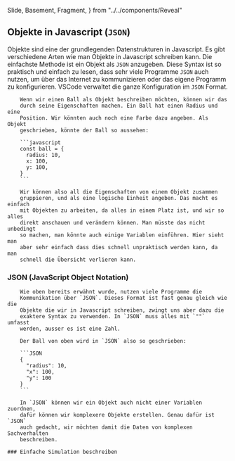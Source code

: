   Slide,
  Basement,
  Fragment,
} from "../../components/Reveal"


<Chapter>

## Objekte in Javascript (`JSON`)

<section>

Objekte sind eine der grundlegenden Datenstrukturen in Javascript. Es gibt
verschiedene Arten wie man Objekte in Javascript schreiben kann. Die einfachste
Methode ist ein Objekt als `JSON` anzugeben. Diese Syntax ist so praktisch und
einfach zu lesen, dass sehr viele Programme `JSON` auch nutzen, um über das
Internet zu kommunizieren oder das eigene Programm zu konfigurieren. VSCode
verwaltet die ganze Konfiguration im `JSON` Format.

</section>

<Example title="Ball als Objekt">

        Wenn wir einen Ball als Objekt beschreiben möchten, können wir das
        durch seine Eigenschaften machen. Ein Ball hat einen Radius und eine
        Position. Wir könnten auch noch eine Farbe dazu angeben. Als Objekt
        geschrieben, könnte der Ball so aussehen:

        ```javascript
        const ball = {
          radius: 10,
          x: 100,
          y: 100,
        }
        ```

        Wir können also all die Eigenschaften von einem Objekt zusammen
        gruppieren, und als eine logische Einheit angeben. Das macht es einfach
        mit Objekten zu arbeiten, da alles in einem Platz ist, und wir so alles
        direkt anschauen und verändern können. Man müsste das nicht unbedingt
        so machen, man könnte auch einige Variablen einführen. Hier sieht man
        aber sehr einfach dass dies schnell unpraktisch werden kann, da man
        schnell die Übersicht verlieren kann.

</Example>

### JSON (JavaScript Object Notation)

<section>

        Wie oben bereits erwähnt wurde, nutzen viele Programme die
        Kommunikation über `JSON`. Dieses Format ist fast genau gleich wie die
        Objekte die wir in Javascript schreiben, zwingt uns aber dazu die
        exaktere Syntax zu verwenden. In `JSON` muss alles mit `""` umfasst
        werden, ausser es ist eine Zahl.

        Der Ball von oben wird in `JSON` also so geschrieben:

        ```JSON
        {
          "radius": 10,
          "x": 100,
          "y": 100
        }
        ```

        In `JSON` können wir ein Objekt auch nicht einer Variablen zuordnen,
        dafür können wir komplexere Objekte erstellen. Genau dafür ist `JSON`
        auch gedacht, wir möchten damit die Daten von komplexen Sachverhalten
        beschreiben.

</section>

    ### Einfache Simulation beschreiben



<SimulationCell />


</Chapter>

